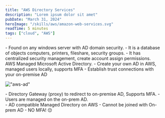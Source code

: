 ```yaml
---
title: "AWS Directory Services"
description: "Lorem ipsum dolor sit amet"
pubDate: "March 31, 2024"
heroImage: "/skills/aws/amazon-web-services.svg"
readTime: 5 minutes
tags: ["cloud", "AWS"]
---
```



<Section link="active-directory" title="What is Microsoft Active Directory?" />
- Found on any windows server with AD domain security.
- It is a database of objects computers, printers, fileshare, security groups.
- It has centralized security management, create account assign permissions.

<Section link="aws-active-directory" title="AWS Directory Services" />
AWS Managed Microsoft Active Directory.
- Create your own AD in AWS, managed users locally, supports MFA
- Establish trust connections with your on-premise AD

!["aws-ad"](/content/cloud/aws/aws_ad.svg)

<Section link="aws-ad-connector" title="AWS AD Connector" />
- Directory Gateway (proxy) to redirect to on-premise AD, Supports MFA.
- Users are managed on the on-prem AD.

<Section link="aws-simple-ad" title="AWS Simple AD" />
- AD compatible Managed Directory on AWS
- Cannot be joined with On-prem AD
- NO MFA! 😔
